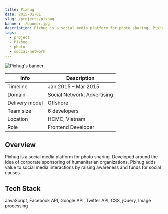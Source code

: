 ```yaml
---
title: Pixhug
date: 2015-01-01
slug: /projects/pixhug
banner: ./banner.jpg
description: Pixhug is a social media platform for photo sharing. Pixhug adds value to social media interactions by raising awareness and funds for social causes.
tags:
  - project
  - Pixhug
  - photo
  - social-network
---
```


![Pixhug's banner](./banner.jpg)

| Info           | Description                 |
| -------------- | --------------------------- |
| Timeline       | Jan 2015 – Mar 2015         |
| Domain         | Social Network, Advertising |
| Delivery model | Offshore                    |
| Team size      | 6 developers                |
| Location       | HCMC, Vietnam               |
| Role           | Frontend Developer          |

## Overview

Pixhug is a social media platform for photo sharing. Developed around the idea of corporate sponsoring of humanitarian organizations, Pixhug adds value to social media interactions by raising awareness and funds for social causes.

## Tech Stack

JavaScript, Facebook API, Google API, Twitter API, CSS, jQuery, Image processing
